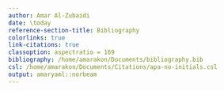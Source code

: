 ```yaml
---
author: Amar Al-Zubaidi
date: \today
reference-section-title: Bibliography
colorlinks: true
link-citations: true
classoption: aspectratio = 169
bibliography: /home/amarakon/Documents/bibliography.bib
csl: /home/amarakon/Documents/Citations/apa-no-initials.csl
output: amaryaml::norbeam
---
```

